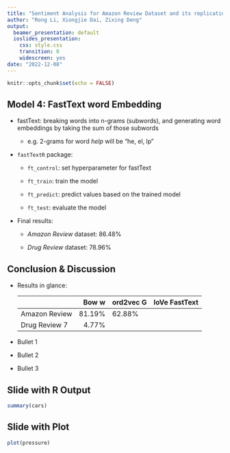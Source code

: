```yaml
---
title: "Sentiment Analysis for Amazon Review Dataset and its replications"
author: "Rong Li, Xiongjie Dai, Zixing Deng"
output: 
  beamer_presentation: default
  ioslides_presentation: 
    css: style.css
    transition: 0
    widescreen: yes
date: "2022-12-08"
---
```


```r
knitr::opts_chunk$set(echo = FALSE)
```

## Model 4: FastText word Embedding

- fastText: breaking words into n-grams (subwords), and generating word embeddings by taking the sum of those subwords

  - e.g. 2-grams for word *help* will be "he, el, lp"

- `fastTextR` package:

  - `ft_control`: set hyperparameter for fastText

  - `ft_train`: train the model

  - `ft_predict`: predict values based on the trained model
  
  - `ft_test`: evaluate the model

- Final results:

  - *Amazon Review* dataset: 86.48%
  
  - *Drug Review* dataset: 78.96%


## Conclusion & Discussion

- Results in glance:

                   Bow    word2vec    GloVe   FastText 
--------------- -------- ----------- ------- 
 Amazon Review   81.19%   62.88%
  Drug Review    74.77% 
   

-   Bullet 1
-   Bullet 2
-   Bullet 3

## Slide with R Output

```r
summary(cars)
```

## Slide with Plot

```r
plot(pressure)
```
